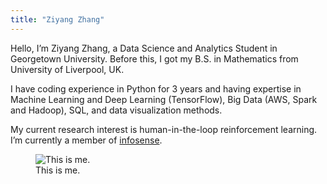 ```yaml
---
title: "Ziyang Zhang"
---
```


Hello, I'm Ziyang Zhang, a Data Science and Analytics Student in Georgetown University. Before this, I got my B.S. in Mathematics from University of Liverpool, UK. 

I have coding experience in Python for 3 years and having expertise in Machine Learning and Deep Learning (TensorFlow), Big Data (AWS, Spark and Hadoop), SQL, and data visualization methods.

My current research interest is human-in-the-loop reinforcement learning. I'm currently a member of [infosense](http://infosense.cs.georgetown.edu/research.html).



![This is me.](img/head.png)